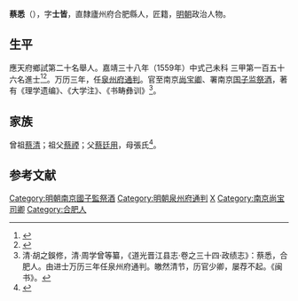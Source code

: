 {{明清人物信息框
| 姓名 = 蔡悉
| 原名 =
| 圖片名稱= 
| 圖片大小 =
| 圖片說明 = 
| 最高職務 = 南京尚寶司卿
| 國家 = 大明 
| 爵位 =
| 籍貫 = 直隸廬州府合肥縣
| 族裔 = 
| 字號 = 
| 諡號 =
| 出生日期 = 生年不詳
| 出生地點 = <!---直隸廬州府合肥縣--->
| 逝世日期 = 卒年不詳 
| 逝世地點 =
| 墓葬 =
| 配偶 = 
| 親屬 = 
| 出身 =
* 嘉靖三十八年己未科同進士出身
| 經歷 =
| 著作 =  
}}
'''蔡悉'''（{{bd|？||？|catIdx=}}），字'''士皆'''，直隸廬州府合肥縣人，匠籍，[[明朝|明朝]]政治人物。

== 生平 ==
應天府鄉試第二十名舉人。嘉靖三十八年（1559年）中式己未科<!---會試第二百六十一名--->三甲第一百五十六名進士<ref>{{Cite book|title=《皇明贡举考》卷五|author=[[张朝瑞|张朝瑞]]|publisher=《续修四库全书》史部第828册|year=|isbn=|location=|pages=}}</ref><ref>{{Cite book|title=贡举志五种 上|author=鲁小俊，江俊伟著|publisher=武汉大学出版社|year=2009|isbn=978-7-307-07043-1|location=武汉|pages=}}</ref>。万历三年，任[[泉州府|泉州府]][[通判|通判]]。官至南京[[尚宝卿|尚宝卿]]、署南京[[国子监祭酒|国子监祭酒]]，著有《理学遗编》、《大学注》、《书畴彝训》<ref>清·胡之鋘修，清·周学曾等纂，《道光晋江县志·卷之三十四·政绩志》：蔡悉，合肥人。由进士万历三年任泉州府通判。皦然清节，历官少卿，屡荐不起。《闽书》。</ref>。

== 家族 ==
曾祖[[蔡清|蔡清]]；祖父[[蔡禋|蔡禋]]；父[[蔡廷用|蔡廷用]]，母張氏<ref>{{Cite book|title=天一阁藏明代科举录选刊 登科录 点校本|author=龚延明主编|publisher=宁波出版社|year=2016|isbn=978-7-5526-2320-8|location=宁波|pages=|quote=《天一閣藏明代科舉錄選刊.登科錄》之《嘉靖三十八年己未科登科錄》}}</ref>。

==参考文献==
{{reflist}}

{{嘉靖三十八年己未科殿試金榜}}

{{DEFAULTSORT:Cai蔡}}
[[Category:明朝南京國子監祭酒|Category:明朝南京國子監祭酒]]
[[Category:明朝泉州府通判|Category:明朝泉州府通判]]
[[Category:蔡姓|X]]
[[Category:南京尚宝司卿|Category:南京尚宝司卿]]
[[Category:合肥人|Category:合肥人]]